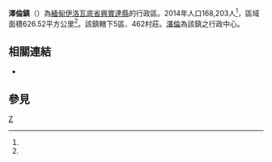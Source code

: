 {{Infobox settlement
|native_name = {{lang|my|ဇလွန်မြို့နယ်}}
|official_name = 澤倫鎮
|settlement_type = [[興實達縣|興實達縣]]行政區
|image_skyline = 
|image_map = 
|map_caption = 
|subdivision_type = 國家
|subdivision_name = {{flag|Burma}}
|subdivision_type1 = [[缅甸行政区划|省]]
|subdivision_name1 = [[伊洛瓦底省|伊洛瓦底省]]
|subdivision_type2 = [[縣_(緬甸)|縣]]
|subdivision_name2 = [[興實達縣|興實達縣]]
|subdivision_type3 = 行政中心
|subdivision_name3 = [[澤倫|澤倫]]
|unit_pref = 
|area_total_km2 = 626.52
|population_as_of = 2014
|population_footnotes =<ref name="citypopulation">[http://www.citypopulation.de/php/myanmar-admin.php MYANMAR: Administrative Division]. Citypopulation. 2015-11-12</ref>
|population = 168,203
|population_density_km2 = 268.47
|latNS = N
|latd = 17
|latm = 25
|lats = 00
|longEW = E
|longd = 95
|longm = 34
|longs = 00
|coordinates_display = inline,title
|coordinates_region = MM
|pushpin_map = Burma
|elevation_ft = 
|elevation_m = 
|timezone = [[Myanmar_Standard_Time|MST]]
|utc_offset = +6:30
|website =
}}

'''澤倫鎮'''（{{lang-my|ဇလွန်မြို့နယ်}}）為[[緬甸|緬甸]][[伊洛瓦底省|伊洛瓦底省]][[興實達縣|興實達縣]]的行政區。2014年人口168,203人<ref name=citypopulation/>，區域面積626.52平方公里<ref name=citypopulation/>。該鎮轄下5區、462村莊。[[澤倫|澤倫]]為該鎮之行政中心。

==相關連結==
*{{link-en|澤倫鎮村莊列表|List of villages in Zalun Township}}

==參見==
{{Reflist}}

{{Ayeyarwady Division|state=collapsed}}

[[Category:伊洛瓦底省鎮區|Z]]

{{Myanmar-stub}}